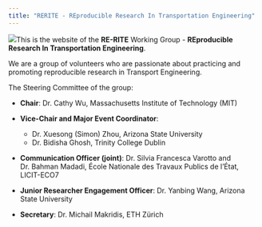 ```yaml
---
title: "RERITE - REproducible Research In Transportation Engineering"
---
```


![](images/logo_jpg.jpg)This is the website of the **RE-RITE** Working Group - **REproducible Research In Transportation Engineering**.

We are a group of volunteers who are passionate about practicing and promoting reproducible research in Transport Engineering.

The Steering Committee of the group:

* **Chair**: Dr. Cathy Wu, Massachusetts Institute of Technology (MIT)

* **Vice-Chair and Major Event Coordinator**:
  + Dr. Xuesong (Simon) Zhou, Arizona State University
  + Dr. Bidisha Ghosh, Trinity College Dublin
  
* **Communication Officer (joint)**: Dr. Silvia Francesca Varotto and Dr. Bahman Madadi, École Nationale des Travaux Publics de l'État, LICIT-ECO7

* **Junior Researcher Engagement Officer**: Dr. Yanbing Wang, Arizona State University

* **Secretary**: Dr. Michail Makridis, ETH Zürich

